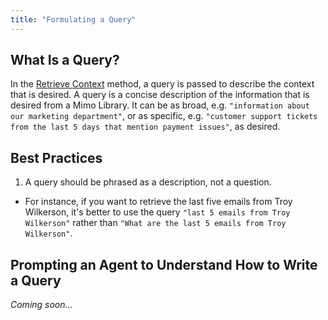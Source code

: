 ```yaml
---
title: "Formulating a Query"
---
```

## What Is a Query?
In the [Retrieve Context](/api-reference/endpoints/context/retrieve-context) method, a query is passed to describe the context that is desired. A query is a concise description of the information that is desired from a Mimo Library. It can be as broad, e.g. `"information about our marketing department"`, or as specific, e.g. `"customer support tickets from the last 5 days that mention payment issues"`, as desired.
## Best Practices
1. A query should be phrased as a description, not a question.
- For instance, if you want to retrieve the last five emails from Troy Wilkerson, it's better to use the query `"last 5 emails from Troy Wilkerson"` rather than `"What are the last 5 emails from Troy Wilkerson"`.
## Prompting an Agent to Understand How to Write a Query
*Coming soon...*